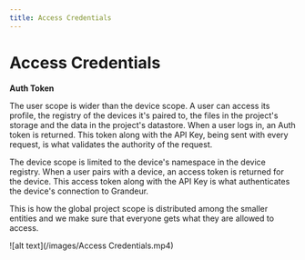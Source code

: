 ```yaml
---
title: Access Credentials
---
```


# Access Credentials

**Auth Token**

The user scope is wider than the device scope. A user can access its profile, the registry of the devices it's paired to, the files in the project's storage and the data in the project's datastore. When a user logs in, an Auth token is returned. This token along with the API Key, being sent with every request, is what validates the authority of the request.

The device scope is limited to the device's namespace in the device registry. When a user pairs with a device, an access token is returned for the device. This access token along with the API Key is what authenticates the device's connection to Grandeur.

This is how the global project scope is distributed among the smaller entities and we make sure that everyone gets what they are allowed to access.

![alt text](/images/Access Credentials.mp4)